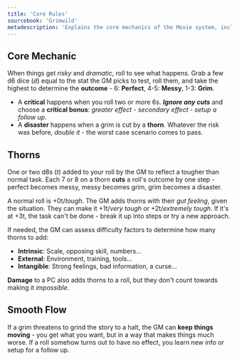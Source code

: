 ```yaml
---
title: 'Core Rules'
sourcebook: 'Grimwild'
metadescription: 'Explains the core mechanics of the Moxie system, including dice rolls, outcomes, thorns, and how to keep gameplay smooth and dramatic.'
---
```


## Core Mechanic

When things get _risky_ and _dramatic_, roll to see what happens. Grab a few d6 dice (_d_) equal to the stat the GM picks to test, roll them, and take the highest to determine the **outcome** - 6: **Perfect**, 4-5: **Messy**, 1-3: **Grim**.

- A **critical** happens when you roll two or more 6s. **_Ignore any cuts_** and choose a **critical bonus**: _greater effect_ - _secondary effect_ - _setup a follow up_.
- A **disaster** happens when a grim is cut by a **thorn**. Whatever the risk was before, _double it_ - the worst case scenario comes to pass.

## Thorns

One or two d8s (_t_) added to your roll by the GM to reflect a tougher than normal task. Each 7 or 8 on a thorn **cuts** a roll's outcome by one step - perfect becomes messy, messy becomes grim, grim becomes a disaster.

A normal roll is +0t/_tough_. The GM adds thorns with their _gut feeling_, given the situation. They can make it +1t/_very tough_ or +2t/_extremely tough_. If it's at +3t, the task can't be done - break it up into steps or try a new approach.

If needed, the GM can assess difficulty factors to determine how many thorns to add:

- **Intrinsic**: Scale, opposing skill, numbers...
- **External**: Environment, training, tools...
- **Intangible**: Strong feelings, bad information, a curse...

**Damage** to a PC also adds thorns to a roll, but they don't count towards making it _impossible_.

## Smooth Flow

If a grim threatens to grind the story to a halt, the GM can **keep things moving** - you get what you want, but in a way that makes things much worse. If a roll somehow turns out to have no effect, you learn new info or setup for a follow up.
